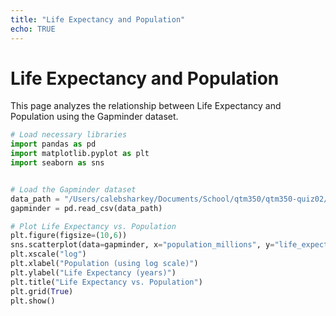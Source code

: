 ```yaml
---
title: "Life Expectancy and Population"
echo: TRUE
---
```


# Life Expectancy and Population

This page analyzes the relationship between Life Expectancy and Population using the Gapminder dataset.

```python
# Load necessary libraries
import pandas as pd
import matplotlib.pyplot as plt
import seaborn as sns


# Load the Gapminder dataset
data_path = "/Users/calebsharkey/Documents/School/qtm350/qtm350-quiz02/gapminder.csv"
gapminder = pd.read_csv(data_path)

# Plot Life Expectancy vs. Population
plt.figure(figsize=(10,6))
sns.scatterplot(data=gapminder, x="population_millions", y="life_expectancy")
plt.xscale("log") 
plt.xlabel("Population (using log scale)")
plt.ylabel("Life Expectancy (years)")
plt.title("Life Expectancy vs. Population")
plt.grid(True)
plt.show()
```